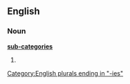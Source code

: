 ==English==
===Noun===
'''[[sub-]][[categories]]'''
# {{alternative plural of|[[sub-category]]|[[subcategories]]}}

[[Category:English plurals ending in "-ies"]]